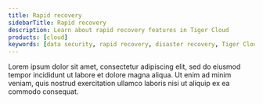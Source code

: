```yaml
---
title: Rapid recovery
sidebarTitle: Rapid recovery
description: Learn about rapid recovery features in Tiger Cloud
products: [cloud]
keywords: [data security, rapid recovery, disaster recovery, Tiger Cloud]
---
```


Lorem ipsum dolor sit amet, consectetur adipiscing elit, sed do eiusmod tempor incididunt ut labore et dolore magna aliqua. Ut enim ad minim veniam, quis nostrud exercitation ullamco laboris nisi ut aliquip ex ea commodo consequat.
